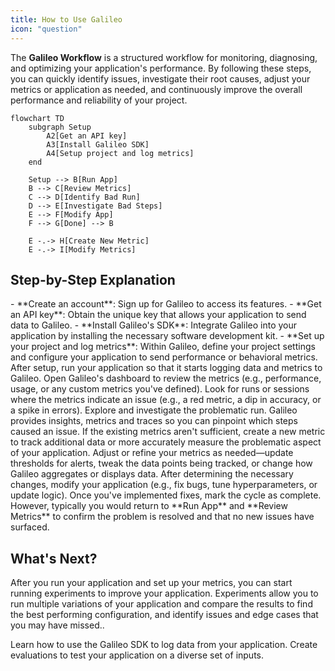 ```yaml
---
title: How to Use Galileo
icon: "question"
---
```


The **Galileo Workflow** is a structured workflow for monitoring, diagnosing, and optimizing your application's performance. By following these steps, you can quickly identify issues, investigate their root causes, adjust your metrics or application as needed, and continuously improve the overall performance and reliability of your project.

```mermaid
flowchart TD
    subgraph Setup
        A2[Get an API key]
        A3[Install Galileo SDK]
        A4[Setup project and log metrics]
    end

    Setup --> B[Run App]
    B --> C[Review Metrics]
    C --> D[Identify Bad Run]
    D --> E[Investigate Bad Steps]
    E --> F[Modify App]
    F --> G[Done] --> B

    E -.-> H[Create New Metric]
    E -.-> I[Modify Metrics]
```

## Step-by-Step Explanation

<Steps>
  <Step title="Setup">
   - **Create an account**: Sign up for Galileo to access its features.
   - **Get an API key**: Obtain the unique key that allows your application to send data to Galileo.
   - **Install Galileo's SDK**: Integrate Galileo into your application by installing the necessary software development kit.
   - **Set up your project and log metrics**: Within Galileo, define your project settings and configure your application to send performance or behavioral metrics.

</Step>

  <Step title="Run App">
   After setup, run your application so that it starts logging data and metrics to Galileo.

</Step>

  <Step title="Review Metrics">
   Open Galileo's dashboard to review the metrics (e.g., performance, usage, or any custom metrics you've defined).

</Step>

  <Step title="Identify Bad Run">
   Look for runs or sessions where the metrics indicate an issue (e.g., a red metric, a dip in accuracy, or a spike in errors).

</Step>

  <Step title="Investigate Bad Steps">
   Explore and investigate the problematic run. Galileo provides insights, metrics and traces so you can pinpoint which steps caused an issue.

</Step>

  <Step title="Create a New Metric (If Needed)">
   If the existing metrics aren't sufficient, create a new metric to track additional data or more accurately measure the problematic aspect of your application.

</Step>

  <Step title="Modify Metrics (If Needed)">
   Adjust or refine your metrics as needed—update thresholds for alerts, tweak the data points being tracked, or change how Galileo aggregates or displays data.

</Step>

  <Step title="Modify App">
   After determining the necessary changes, modify your application (e.g., fix bugs, tune hyperparameters, or update logic).

</Step>

  <Step title="Done">
   Once you've implemented fixes, mark the cycle as complete. However, typically you would return to **Run App** and **Review Metrics** to confirm the problem is resolved and that no new issues have surfaced.

</Step>
</Steps>

## What's Next?

After you run your application and set up your metrics, you can start running experiments to improve your application.
Experiments allow you to run multiple variations of your application and compare the results to find the best performing configuration, and identify issues and edge cases that you may have missed..

<Card title="Learn more about Logging" icon="terminal" href="/getting-started/logging" horizontal>
  Learn how to use the Galileo SDK to log data from your application.

</Card>

<Card title="Learn about Experiments" icon="flask" href="/getting-started/experiments" horizontal>
  Create evaluations to test your application on a diverse set of inputs.

</Card>
